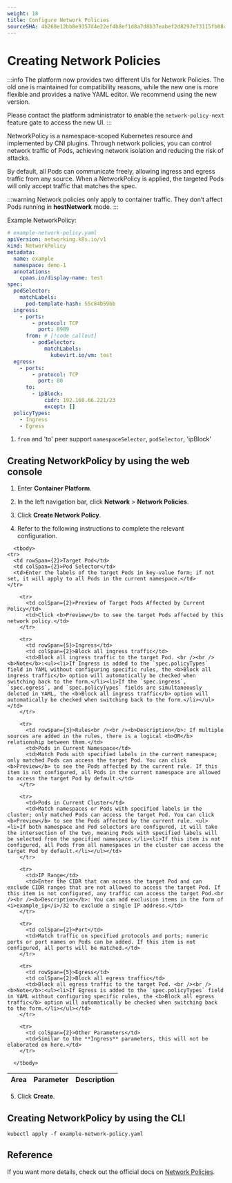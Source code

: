 ```yaml
---
weight: 18
title: Configure Network Policies
sourceSHA: 4b268e12bb8e9357d4e22ef4b8ef1d8a7d8b37eabef2d8297e73115fb08ce6d3
---
```


# Creating Network Policies

:::info
The platform now provides two different UIs for Network Policies. The old one is maintained for compatibility reasons, while the new one is more flexible and provides a native YAML editor. We recommend using the new version.

Please contact the platform administrator to enable the `network-policy-next` feature gate to access the new UI.
:::

NetworkPolicy is a namespace-scoped Kubernetes resource and implemented by CNI plugins.
Through network policies, you can control network traffic of Pods, achieving network isolation and reducing the risk of attacks.

By default, all Pods can communicate freely, allowing ingress and egress traffic from any source.
When a NetworkPolicy is applied, the targeted Pods will only accept traffic that matches the spec.

:::warning
Network policies only apply to container traffic. They don’t affect Pods running in **hostNetwork** mode.
:::

Example NetworkPolicy:

```yaml
# example-network-policy.yaml
apiVersion: networking.k8s.io/v1
kind: NetworkPolicy
metadata:
  name: example
  namespace: demo-1
  annotations:
    cpaas.io/display-name: test
spec:
  podSelector:
    matchLabels:
      pod-template-hash: 55c84b59bb
  ingress:
    - ports:
        - protocol: TCP
          port: 8989
      from: # [!code callout]
        - podSelector:
            matchLabels:
              kubevirt.io/vm: test
  egress:
    - ports:
        - protocol: TCP
          port: 80
      to:
        - ipBlock:
            cidr: 192.168.66.221/23
            except: []
  policyTypes:
    - Ingress
    - Egress
```

<Callouts>

1. `from` and 'to' peer support `namespaceSelector`, `podSelector`, 'ipBlock'

</Callouts>

## Creating NetworkPolicy by using the web console

1.  Enter **Container Platform**.

2.  In the left navigation bar, click **Network** > **Network Policies**.

3.  Click **Create Network Policy**.

4.  Refer to the following instructions to complete the relevant configuration.

<table>
  <thead>
    <tr>
      <th>Area</th>
      <th colSpan={2}>Parameter</th>
      <th>Description</th>
    </tr>
  </thead>

      <tbody>
    <tr>
      <td rowSpan={2}>Target Pod</td>
      <td colSpan={2}>Pod Selector</td>
      <td>Enter the labels of the target Pods in key-value form; if not set, it will apply to all Pods in the current namespace.</td>
    </tr>

        <tr>
          <td colSpan={2}>Preview of Target Pods Affected by Current Policy</td>
          <td>Click <b>Preview</b> to see the target Pods affected by this network policy.</td>
        </tr>

        <tr>
          <td rowSpan={5}>Ingress</td>
          <td colSpan={2}>Block all ingress traffic</td>
          <td>Block all ingress traffic to the target Pod. <br /><br /><b>Note</b>:<ul><li>If Ingress is added to the `spec.policyTypes` field in YAML without configuring specific rules, the <b>Block all ingress traffic</b> option will automatically be checked when switching back to the form.</li><li>If the `spec.ingress`, `spec.egress`, and `spec.policyTypes` fields are simultaneously deleted in YAML, the <b>Block all ingress traffic</b> option will automatically be checked when switching back to the form.</li></ul></td>
        </tr>

        <tr>
          <td rowSpan={3}>Rules<br /><br /><b>Description</b>: If multiple sources are added in the rules, there is a logical <b>OR</b> relationship between them.</td>
          <td>Pods in Current Namespace</td>
          <td>Match Pods with specified labels in the current namespace; only matched Pods can access the target Pod. You can click <b>Preview</b> to see the Pods affected by the current rule. If this item is not configured, all Pods in the current namespace are allowed to access the target Pod by default.</td>
        </tr>

        <tr>
          <td>Pods in Current Cluster</td>
          <td>Match namespaces or Pods with specified labels in the cluster; only matched Pods can access the target Pod. You can click <b>Preview</b> to see the Pods affected by the current rule. <ul><li>If both namespace and Pod selectors are configured, it will take the intersection of the two, meaning Pods with specified labels will be selected from the specified namespace.</li><li>If this item is not configured, all Pods from all namespaces in the cluster can access the target Pod by default.</li></ul></td>
        </tr>

        <tr>
          <td>IP Range</td>
          <td>Enter the CIDR that can access the target Pod and can exclude CIDR ranges that are not allowed to access the target Pod. If this item is not configured, any traffic can access the target Pod.<br /><br /><b>Description</b>: You can add exclusion items in the form of <i>example_ip</i>/32 to exclude a single IP address.</td>
        </tr>

        <tr>
          <td colSpan={2}>Port</td>
          <td>Match traffic on specified protocols and ports; numeric ports or port names on Pods can be added. If this item is not configured, all ports will be matched.</td>
        </tr>

        <tr>
          <td rowSpan={5}>Egress</td>
          <td colSpan={2}>Block all egress traffic</td>
          <td>Block all egress traffic to the target Pod. <br /><br /><b>Note</b>:<ul><li>If Egress is added to the `spec.policyTypes` field in YAML without configuring specific rules, the <b>Block all egress traffic</b> option will automatically be checked when switching back to the form.</li></ul></td>
        </tr>

        <tr>
          <td colSpan={2}>Other Parameters</td>
          <td>Similar to the **Ingress** parameters, this will not be elaborated on here.</td>
        </tr>

      </tbody>

</table>

5.  Click **Create**.

## Creating NetworkPolicy by using the CLI

```shell
kubectl apply -f example-network-policy.yaml
```

## Reference

If you want more details, check out the official docs on [Network Policies](https://kubernetes.io/docs/concepts/services-networking/network-policies/).
